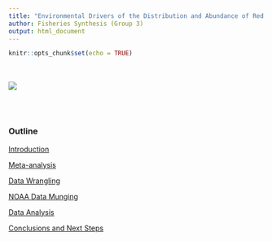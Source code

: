 ```yaml
---
title: "Environmental Drivers of the Distribution and Abundance of Red Snapper in the Gulf of Mexico"
author: Fisheries Synthesis (Group 3)
output: html_document
---
```


```r
knitr::opts_chunk$set(echo = TRUE)
```
<br></br>
![](Presentation/test_fish.JPG)

<br></br>

### Outline
[Introduction](https://nceas.github.io/oss-fishteam/Presentation/Intro_slides.html)

[Meta-analysis](https://nceas.github.io/oss-fishteam/Meta-analysis/Meta-analysis_frequency.html)

[Data Wrangling](https://nceas.github.io/oss-fishteam/R_code/Wrangle_Markdown.html)

[NOAA Data Munging](https://nceas.github.io/oss-fishteam/Presentation/GoM_interactive_map.html)

[Data Analysis](https://nceas.github.io/oss-fishteam/Presentation/Analyses_fish_and_environment.html)

[Conclusions and Next Steps](https://nceas.github.io/oss-fishteam/Presentation/Conclusion_Slide.html)
